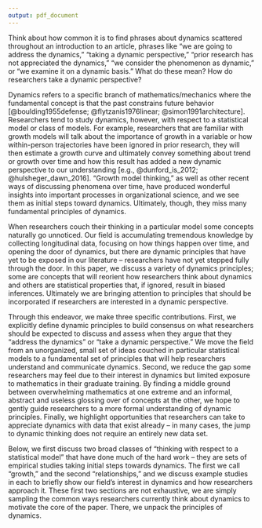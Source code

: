 ```yaml
---
output: pdf_document
---
```


Think about how common it is to find phrases about dynamics scattered throughout an introduction to an article, phrases like "we are going to address the dynamics," "taking a dynamic perspective," "prior research has not appreciated the dynamics," "we consider the phenomenon as dynamic," or "we examine it on a dynamic basis." What do these mean? How do researchers take a dynamic perspective?

Dynamics refers to a specific branch of mathematics/mechanics where the fundamental concept is that the past constrains future behavior  [@boulding1955defense; @flytzanis1976linear; @simon1991architecture]. Researchers tend to study dynamics, however, with respect to a statistical model or class of models. For example, researchers that are familiar with growth models will talk about the importance of growth in a variable or how within-person trajectories have been ignored in prior research, they will then estimate a growth curve and ultimately convey something about trend or growth over time and how this result has added a new dynamic perspective to our understanding [e.g., @dunford_is_2012; @hulsheger_dawn_2016]. "Growth model thinking," as well as other recent ways of discussing phenomena over time, have produced wonderful insights into important processes in organizational science, and we see them as initial steps toward dynamics. Ultimately, though, they miss many fundamental principles of dynamics. 

When researchers couch their thinking in a particular model some concepts naturally go unnoticed. Our field is accumulating tremendous knowledge by collecting longitudinal data, focusing on how things happen over time, and opening the door of dynamics, but there are dynamic principles that have yet to be exposed in our literature -- researchers have not yet stepped fully through the door. In this paper, we discuss a variety of dynamics principles; some are concepts that will reorient how researchers think about dynamics and others are statistical properties that, if ignored, result in biased inferences. Ultimately we are bringing attention to principles that should be incorporated if researchers are interested in a dynamic perspective.

Through this endeavor, we make three specific contributions. First, we explicitly define dynamic principles to build consensus on what researchers should be expected to discuss and assess when they argue that they "address the dynamics" or "take a dynamic perspective." We move the field from an unorganized, small set of ideas couched in particular statistical models to a fundamental set of principles that will help researchers understand and communicate dynamics. Second, we reduce the gap some researchers may feel due to their interest in dynamics but limited exposure to mathematics in their graduate training. By finding a middle ground between overwhelming mathematics at one extreme and an informal, abstract and useless glossing over of concepts at the other, we hope to gently guide researchers to a more formal understanding of dynamic principles. Finally, we highlight opportunities that researchers can take to appreciate dynamics with data that exist already -- in many cases, the jump to dynamic thinking does not require an entirely new data set.

Below, we first discuss two broad classes of "thinking with respect to a statistical model" that have done much of the hard work -- they are sets of empirical studies taking initial steps towards dynamics. The first we call "growth," and the second "relationships," and we discuss example studies in each to briefly show our field's interest in dynamics and how researchers approach it. These first two sections are not exhaustive, we are simply sampling the common ways researchers currently think about dynamics to motivate the core of the paper. There, we unpack the principles of dynamics. 
